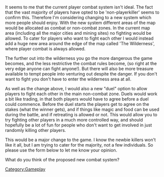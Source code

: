 {{Update|date = 3 May 2001}}

It seems to me that the current player combat system isn't ideal. The fact that the vast majority of players have opted to be 'non-playerkiller' seems to confirm this. Therefore I'm considering changing to a new system which more people should enjoy. 
With the new system different areas of the map would be allocated as combat or non-combat zones. In the current map area (including all the major cities and mining sites) no fighting would be allowed. To cater for players who want to fight each other I would instead add a huge new area around the edge of the map called 'The Wilderness', where player combat is always allowed. 

The further out into the wilderness you go the more dangerous the game becomes, and the less restrictive the combat rules become, (so right at the very edge anyone can fight anyone!). But there will also be more treasure available to tempt people into venturing out despite the danger. If you don't want to fight you don't have to enter the wilderness area at all. 

As well as the change above, I would also a new "duel" option to allow players to fight each other in the main non-combat zone. Duels would work a bit like trading, in that both players would have to agree before a duel could commence. Before the duel starts the players get to agree on the stakes (what the winner gets), and if things like magic and food can be used during the battle, and if retreating is allowed or not. This would allow you to try fighting other players in a much more controlled way, and should hopefully be a lot of fun for people who don't want to get involved in just randomly killing other players. 

This would be a major change to the game. I know the newbie killers won't like it all, but I am trying to cater for the majority, not a few individuals. So please use the form below to let me know your opinion. 


What do you think of the proposed new combat system?

[[Category:Updates|{{PAGENAME}}]]
[[Category:Gameplay]]
